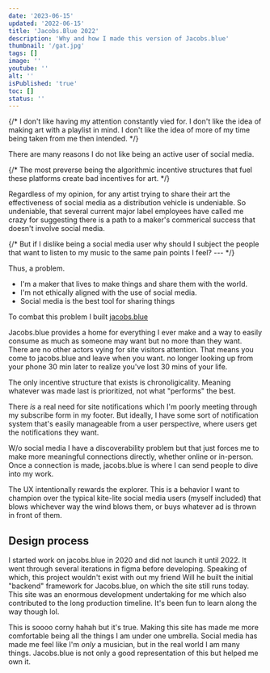 ```yaml
---
date: '2023-06-15'
updated: '2022-06-15'
title: 'Jacobs.Blue 2022'
description: 'Why and how I made this version of Jacobs.blue'
thumbnail: '/gat.jpg'
tags: []
image: ''
youtube: ''
alt: ''
isPublished: 'true'
toc: []
status: ''
---
```


{/* I don't like having my attention constantly vied for. I don't like the idea of making art with a playlist in mind. I don't like the idea of more of my time being taken from me then intended. */}

There are many reasons I do not like being an active user of social media.

{/* The most preverse being the algorithmic incentive structures that fuel these platforms create bad incentives for art. */}

Regardless of my opinion, for any artist trying to share their art the effectiveness of social media as a distribution vehicle is undeniable.
So undeniable, that several current major label employees have called me crazy for suggesting there is a path to a maker's commerical success that doesn't involve social media.

{/* But if I dislike being a social media user why should I subject the people that want to listen to my music to the same pain points I feel? --- */}

Thus, a problem.

- I'm a maker that lives to make things and share them with the world.
- I'm not ethically aligned with the use of social media.
- Social media is the best tool for sharing things

To combat this problem I built [jacobs.blue](https://jacobs.blue)

Jacobs.blue provides a home for everything I ever make and a way to easily consume as much as someone may want but no more than they want. There are no other actors vying for site visitors attention. That means you come to jacobs.blue and leave when you want. no longer looking up from your phone 30 min later to realize you've lost 30 mins of your life.

The only incentive structure that exists is chronoligicality. Meaning whatever was made last is prioritized, not what "performs" the best.

There _is_ a real need for site notifications which I'm poorly meeting through my subscribe form in my footer. But ideally, I have some sort of notification system that's easily manageable from a user perspective, where users get the notifications they want.

W/o social media I have a discoverability problem but that just forces me to make more meaningful connections directly, whether online or in-person. Once a connection is made, jacobs.blue is where I can send people to dive into my work.

The UX intentionally rewards the explorer. This is a behavior I want to champion over the typical kite-lite social media users (myself included) that blows whichever way the wind blows them, or buys whatever ad is thrown in front of them.

## Design process

I started work on jacobs.blue in 2020 and did not launch it until 2022. It went through several iterations in figma before developing. Speaking of which, this project wouldn't exist with out my friend Will he built the initial "backend" framework for Jacobs.blue, on which the site still runs today. This site was an enormous development undertaking for me which also contributed to the long production timeline. It's been fun to learn along the way though lol.

This is soooo corny hahah but it's true. Making this site has made me more comfortable being all the things I am under one umbrella. Social media has made me feel like I'm <i>only</i> a musician, but in the real world I am many things. Jacobs.blue is not only a good representation of this but helped me own it.
